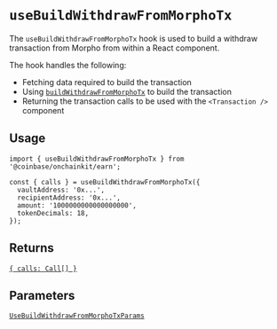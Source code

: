 # `useBuildWithdrawFromMorphoTx`

The `useBuildWithdrawFromMorphoTx` hook is used to build a withdraw transaction from Morpho from within a React component.

The hook handles the following:

- Fetching data required to build the transaction
- Using [`buildWithdrawFromMorphoTx`](/builderkits/onchainkit/api/build-withdraw-from-morpho-tx) to build the transaction
- Returning the transaction calls to be used with the `<Transaction />` component

## Usage

```tsx twoslash [code]
import { useBuildWithdrawFromMorphoTx } from '@coinbase/onchainkit/earn';

const { calls } = useBuildWithdrawFromMorphoTx({
  vaultAddress: '0x...',
  recipientAddress: '0x...',
  amount: '1000000000000000000',
  tokenDecimals: 18,
});
```

## Returns

[`{ calls: Call[] }`](/builderkits/onchainkit/transaction/types#calls)

## Parameters

[`UseBuildWithdrawFromMorphoTxParams`](/builderkits/onchainkit/earn/types#usebuildwithdrawfrommorphotxparams)